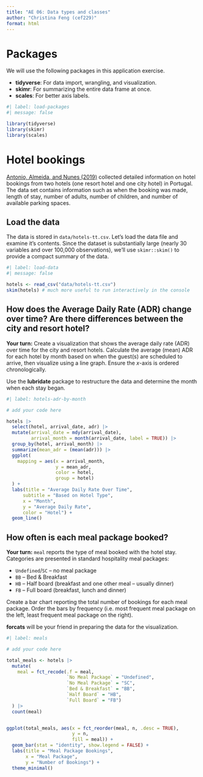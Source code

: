 ```yaml
---
title: "AE 06: Data types and classes"
author: "Christina Feng (cef229)"
format: html
---
```


# Packages

We will use the following packages in this application exercise.

-   **tidyverse**: For data import, wrangling, and visualization.
-   **skimr**: For summarizing the entire data frame at once.
-   **scales**: For better axis labels.

```r
#| label: load-packages
#| message: false

library(tidyverse)
library(skimr)
library(scales)
```

# Hotel bookings

[Antonio, Almeida, and Nunes (2019)](https://doi.org/10.1016/j.dib.2018.11.126) collected detailed information on hotel bookings from two hotels (one resort hotel and one city hotel) in Portugal. The data set contains information such as when the booking was made, length of stay, number of adults, number of children, and number of available parking spaces.

## Load the data

The data is stored in `data/hotels-tt.csv`. Let's load the data file and examine it's contents. Since the dataset is substantially large (nearly 30 variables and over 100,000 observations), we'll use `skimr::skim()` to provide a compact summary of the data.

```r
#| label: load-data
#| message: false

hotels <- read_csv("data/hotels-tt.csv")
skim(hotels) # much more useful to run interactively in the console
```

## How does the Average Daily Rate (ADR) change over time? Are there differences between the city and resort hotel?

**Your turn:** Create a visualization that shows the average daily rate (ADR) over time for the city and resort hotels. Calculate the average (mean) ADR for each hotel by month based on when the guest(s) are scheduled to arrive, then visualize using a line graph. Ensure the $x$-axis is ordered chronologically.

::: callout-note
Use the **lubridate** package to restructure the data and determine the month when each stay began.
:::

```r
#| label: hotels-adr-by-month

# add your code here

hotels |>
  select(hotel, arrival_date, adr) |>
  mutate(arrival_date = mdy(arrival_date),
         arrival_month = month(arrival_date, label = TRUE)) |>
  group_by(hotel, arrival_month) |>
  summarize(mean_adr = (mean(adr))) |>
  ggplot(
    mapping = aes(x = arrival_month,
                  y = mean_adr,
                  color = hotel,
                  group = hotel)
  ) +
  labs(title = "Average Daily Rate Over Time",
      subtitle = "Based on Hotel Type",
      x = "Month",
      y = "Average Daily Rate",
      color = "Hotel") +
  geom_line()


```

## How often is each meal package booked?

**Your turn:** `meal` reports the type of meal booked with the hotel stay. Categories are presented in standard hospitality meal packages:

-   `Undefined`/`SC` – no meal package
-   `BB` – Bed & Breakfast
-   `HB` – Half board (breakfast and one other meal – usually dinner)
-   `FB` – Full board (breakfast, lunch and dinner)

Create a bar chart reporting the total number of bookings for each meal package. Order the bars by frequency (i.e. most frequent meal package on the left, least frequent meal package on the right).

::: callout-note
**forcats** will be your friend in preparing the data for the visualization.
:::

```r
#| label: meals

# add your code here

total_meals <- hotels |>
  mutate(
    meal = fct_recode(.f = meal,
                      `No Meal Package` = "Undefined",
                      `No Meal Package` = "SC",
                      `Bed & Breakfast` = "BB",
                      `Half Board` = "HB",
                      `Full Board` = "FB")
  ) |>
  count(meal)


ggplot(total_meals, aes(x = fct_reorder(meal, n, .desc = TRUE), 
                        y = n,
                        fill = meal)) +
  geom_bar(stat = "identity", show.legend = FALSE) +
  labs(title = "Meal Package Bookings",
       x = "Meal Package",
       y = "Number of Bookings") +
  theme_minimal()
```
